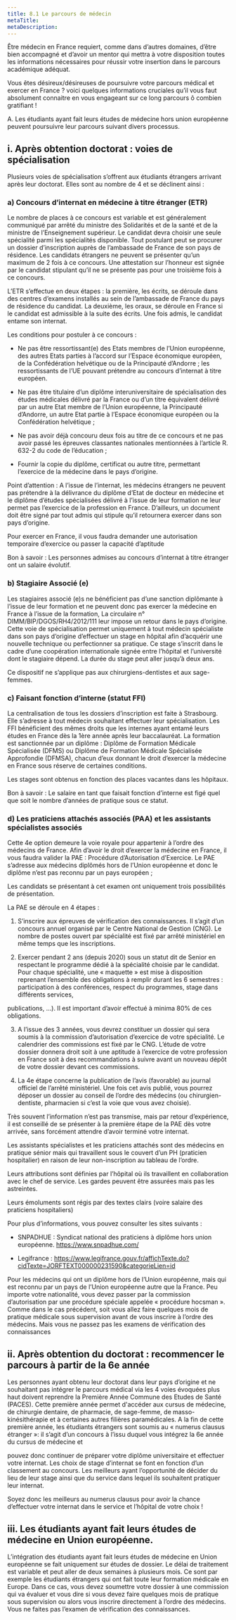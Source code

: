 ```yaml
---
title: 8.1 Le parcours de médecin
metaTitle: 
metaDescription: 
---
```


Être médecin en France requiert, comme dans d’autres domaines, d’être bien accompagné et d’avoir un mentor qui mettra à votre disposition toutes les informations nécessaires pour réussir votre insertion dans le parcours académique adéquat.

Vous êtes désireux/désireuses de poursuivre votre parcours médical et exercer en France ? voici quelques informations cruciales qu’il vous faut absolument connaitre en vous engageant sur ce long parcours ô combien gratifiant !

A. Les étudiants ayant fait leurs études de médecine hors union européenne peuvent poursuivre leur parcours suivant divers processus.


## i. Après obtention doctorat : voies de spécialisation

Plusieurs voies de spécialisation s’offrent aux étudiants étrangers arrivant après leur doctorat. Elles sont au nombre de 4 et se déclinent ainsi :

### a) Concours d’internat en médecine à titre étranger (ETR)

Le nombre de places à ce concours est variable et est généralement communiqué par arrêté du ministre des Solidarités et de la santé et de la ministre de l’Enseignement supérieur. Le candidat devra choisir une seule spécialité parmi les spécialités disponible. Tout postulant peut se procurer un dossier d’inscription auprès de l’ambassade de France de son pays de résidence. Les candidats étrangers ne peuvent se présenter qu’un maximum de 2 fois à ce concours. Une attestation sur l’honneur est signée par le candidat stipulant qu’il ne se présente pas pour une troisième fois à ce concours.

L’ETR s’effectue en deux étapes : la première, les écrits, se déroule dans des centres d’examens installés au sein de l’ambassade de France du pays de résidence du candidat. La deuxième, les oraux, se déroule en France si le candidat est admissible à la suite des écrits. Une fois admis, le candidat entame son internat.

Les conditions pour postuler à ce concours :

- Ne pas être ressortissant(e) des Etats membres de l’Union européenne, des autres Etats parties à l’accord sur l’Espace économique européen, de la Confédération helvétique ou de la Principauté d’Andorre ; les ressortissants de l’UE pouvant prétendre au concours d’internat à titre européen.

- Ne pas être titulaire d’un diplôme interuniversitaire de spécialisation des études médicales délivré par la France ou d’un titre équivalent délivré par un autre Etat membre de l’Union européenne, la Principauté d’Andorre, un autre Etat partie à l’Espace économique européen ou la Confédération helvétique ;

- Ne pas avoir déjà concouru deux fois au titre de ce concours et ne pas avoir passé les épreuves classantes nationales mentionnées à l’article R. 632-2 du code de l’éducation ;

- Fournir la copie du diplôme, certificat ou autre titre, permettant l’exercice de la médecine dans le pays d’origine.

Point d’attention : A l’issue de l’internat, les médecins étrangers ne peuvent pas prétendre à la délivrance du diplôme d’Etat de docteur en médecine et le diplôme d’études spécialisées délivré à l’issue de leur formation ne leur permet pas l’exercice de la profession en France. D’ailleurs, un document doit être signé par tout admis qui stipule qu’il retournera exercer dans son pays d’origine.

Pour exercer en France, il vous faudra demander une autorisation temporaire d’exercice ou passer la capacité d’aptitude

Bon à savoir : Les personnes admises au concours d’internat à titre étranger ont un salaire évolutif.

### b) Stagiaire Associé (e)

Les stagiaires associé (e)s ne bénéficient pas d’une sanction diplômante à l’issue de leur formation et ne peuvent donc pas exercer la médecine en France à l’issue de la formation, La circulaire n° DIMM/BIP/DGOS/RH4/2012/111 leur impose un retour dans le pays d’origine. Cette voie de spécialisation permet uniquement à tout médecin spécialiste dans son pays d’origine d’effectuer un stage en hôpital afin d’acquérir une nouvelle technique ou perfectionner sa pratique. Ce stage s’inscrit dans le cadre d’une coopération internationale signée entre l’hôpital et l’université dont le stagiaire dépend. La durée du stage peut aller jusqu’à deux ans.

Ce dispositif ne s’applique pas aux chirurgiens-dentistes et aux sage-femmes.

### c) Faisant fonction d’interne (statut FFI)

La centralisation de tous les dossiers d’inscription est faite à Strasbourg. Elle s’adresse à tout médecin souhaitant effectuer leur spécialisation. Les FFI bénéficient des mêmes droits que les internes ayant entamé leurs études en France dès la 1ère année après leur baccalauréat. La formation est sanctionnée par un diplôme : Diplôme de Formation Médicale Spécialisée (DFMS) ou Diplôme de Formation Médicale Spécialisée Approfondie (DFMSA), chacun d’eux donnant le droit d’exercer la médecine en France sous réserve de certaines conditions.

Les stages sont obtenus en fonction des places vacantes dans les hôpitaux.

Bon à savoir : Le salaire en tant que faisait fonction d’interne est figé quel que soit le nombre d’années de pratique sous ce statut.

### d) Les praticiens attachés associés (PAA) et les assistants spécialistes associés

Cette 4e option demeure la voie royale pour appartenir à l’ordre des médecins de France. Afin d’avoir le droit d’exercer la médecine en France, il vous faudra valider la PAE : Procédure d’Autorisation d’Exercice. Le PAE s’adresse aux médecins diplômés hors de l’Union européenne et donc le diplôme n’est pas reconnu par un pays européen ;

Les candidats se présentant à cet examen ont uniquement trois possibilités de présentation.

La PAE se déroule en 4 étapes :

1. S’inscrire aux épreuves de vérification des connaissances. Il s’agit d’un concours annuel organisé par le Centre National de Gestion (CNG). Le nombre de postes ouvert par spécialité est fixé par arrêté ministériel en même temps que les inscriptions.

2. Exercer pendant 2 ans (depuis 2020) sous un statut dit de Senior en respectant le programme dédié à la spécialité choisie par le candidat. Pour chaque spécialité, une « maquette » est mise à disposition reprenant l’ensemble des obligations à remplir durant les 6 semestres : participation à des conférences, respect du programmes, stage dans différents services,

publications, …). Il est important d’avoir effectué à minima 80% de ces obligations.

3. A l’issue des 3 années, vous devrez constituer un dossier qui sera soumis à la commission d’autorisation d’exercice de votre spécialité. Le calendrier des commissions est fixé par le CNG. L’étude de votre dossier donnera droit soit à une aptitude à l’exercice de votre profession en France soit à des recommandations à suivre avant un nouveau dépôt de votre dossier devant ces commissions.

4. La 4e étape concerne la publication de l’avis (favorable) au journal officiel de l’arrêté ministériel. Une fois cet avis publié, vous pourrez déposer un dossier au conseil de l’ordre des médecins (ou chirurgien-dentiste, pharmacien si c’est la voie que vous avez choisie).

Très souvent l’information n’est pas transmise, mais par retour d’expérience, il est conseillé de se présenter à la première étape de la PAE dès votre arrivée, sans forcément attendre d’avoir terminé votre internat.

Les assistants spécialistes et les praticiens attachés sont des médecins en pratique sénior mais qui travaillent sous le couvert d’un PH (praticien hospitalier) en raison de leur non-inscription au tableau de l’ordre.

Leurs attributions sont définies par l’hôpital où ils travaillent en collaboration avec le chef de service. Les gardes peuvent être assurées mais pas les astreintes.

Leurs émoluments sont régis par des textes clairs (voire salaire des praticiens hospitaliers)

Pour plus d’informations, vous pouvez consulter les sites suivants :

- SNPADHUE : Syndicat national des praticiens à diplôme hors union européenne. https://www.snpadhue.com/

- Legifrance : https://www.legifrance.gouv.fr/affichTexte.do?cidTexte=JORFTEXT000000231590&categorieLien=id

Pour les médecins qui ont un diplôme hors de l’Union européenne, mais qui est reconnu par un pays de l’Union européenne autre que la France. Peu importe votre nationalité, vous devez passer par la commission d’autorisation par une procédure spéciale appelée « procédure hocsman ». Comme dans le cas précédent, soit vous allez faire quelques mois de pratique médicale sous supervision avant de vous inscrire à l’ordre des médecins. Mais vous ne passez pas les examens de vérification des connaissances

## ii. Après obtention du doctorat : recommencer le parcours à partir de la 6e année

Les personnes ayant obtenu leur doctorat dans leur pays d’origine et ne souhaitant pas intégrer le parcours médical via les 4 voies évoquées plus haut doivent reprendre la Première Année Commune des Etudes de Santé (PACES). Cette première année permet d'accéder aux cursus de médecine, de chirurgie dentaire, de pharmacie, de sage-femme, de masso-kinésithérapie et à certaines autres filières paramédicales. A la fin de cette première année, les étudiants étrangers sont soumis au « numerus clausus étranger »: il s’agit d’un concours à l’issu duquel vous intégrez la 6e année du cursus de médecine et

pouvez donc continuer de préparer votre diplôme universitaire et effectuer votre internat. Les choix de stage d’internat se font en fonction d’un classement au concours. Les meilleurs ayant l’opportunité de décider du lieu de leur stage ainsi que du service dans lequel ils souhaitent pratiquer leur internat.

Soyez donc les meilleurs au numerus clausus pour avoir la chance d’effectuer votre internat dans le service et l’hôpital de votre choix !

## iii. Les étudiants ayant fait leurs études de médecine en Union européenne.

L’intégration des étudiants ayant fait leurs études de médecine en Union européenne se fait uniquement sur études de dossier. Le délai de traitement est variable et peut aller de deux semaines à plusieurs mois. Ce sont par exemple les étudiants étrangers qui ont fait toute leur formation médicale en Europe. Dans ce cas, vous devez soumettre votre dossier à une commission qui va évaluer et vous dire si vous devez faire quelques mois de pratique sous supervision ou alors vous inscrire directement à l’ordre des médecins. Vous ne faites pas l’examen de vérification des connaissances.